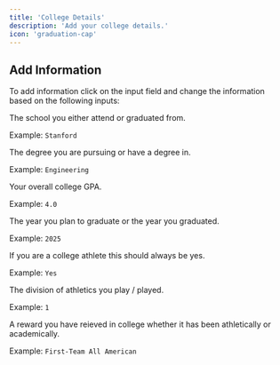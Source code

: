 ```yaml
---
title: 'College Details'
description: 'Add your college details.'
icon: 'graduation-cap'
---
```


## Add Information
To add information click on the input field and change the information based on the following inputs:

<ResponseField name="College Name" type="select" required>
The school you either attend or graduated from.

Example: `Stanford`

</ResponseField>

<ResponseField name="Major" type="text" required>
The degree you are pursuing or have a degree in.

Example: `Engineering`

</ResponseField>

<ResponseField name="GPA" type="text" required>
Your overall college GPA.

Example: `4.0`

</ResponseField>

<ResponseField name="Graduation Year" type="select" required>
The year you plan to graduate or the year you graduated.

Example: `2025`

</ResponseField>


<ResponseField name="Athlete" type="select" required>
If you are a college athlete this should always be yes.

Example: `Yes`

</ResponseField>

<ResponseField name="Division" type="select" required>
The division of athletics you play / played.

Example: `1`
</ResponseField>

<ResponseField name="College Award" type="text" required>
A reward you have reieved in college whether it has been athletically or academically.

Example: `First-Team All American`
</ResponseField>

